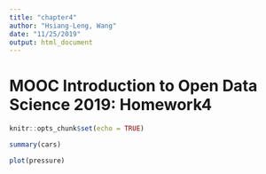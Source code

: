 ```yaml
---
title: "chapter4"
author: "Hsiang-Leng, Wang"
date: "11/25/2019"
output: html_document
---
```

# MOOC Introduction to Open Data Science 2019: Homework4

```r
knitr::opts_chunk$set(echo = TRUE)
```


```r
summary(cars)
```


```r
plot(pressure)
```
